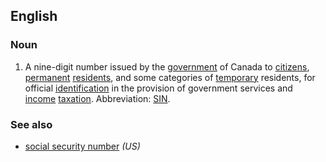 ==English==
{{wikipedia}}

===Noun===
{{en-noun|head=[[social insurance]] [[number]]}}

# {{lb|en|Canada}} A nine-digit number issued by the [[government]] of Canada to [[citizen]]s, [[permanent]] [[resident]]s, and some categories of [[temporary]] residents, for official [[identification]] in the provision of government services and [[income]] [[taxation]]. Abbreviation: [[SIN]].

===See also===
* [[social security number]] ''(US)''